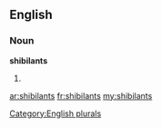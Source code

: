 ==English==

===Noun===
'''shibilants'''

# {{plural of|[[shibilant]]}}

[[Category:English plurals]]

[[ar:shibilants]]
[[fr:shibilants]]
[[my:shibilants]]